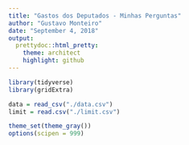 ```yaml
---
title: "Gastos dos Deputados - Minhas Perguntas"
author: "Gustavo Monteiro"
date: "September 4, 2018"
output:
  prettydoc::html_pretty:
    theme: architect
    highlight: github
---
```


```r
library(tidyverse)
library(gridExtra)

data = read_csv("./data.csv")
limit = read.csv("./limit.csv")

theme_set(theme_gray())
options(scipen = 999)
```

